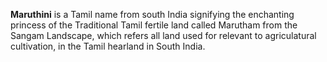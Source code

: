 {{Unreferenced|date=July 2007}}
'''Maruthini''' is a Tamil name from south India signifying the enchanting princess of the Traditional Tamil fertile land called Marutham from the Sangam Landscape, which refers all land used for relevant to agriculatural cultivation, in the Tamil hearland in South India.
